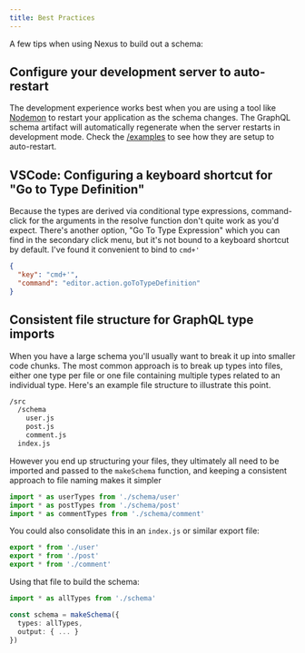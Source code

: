 ```yaml
---
title: Best Practices
---
```


A few tips when using Nexus to build out a schema:

## Configure your development server to auto-restart

The development experience works best when you are using a tool like [Nodemon](https://github.com/remy/nodemon) to restart your application as the schema changes. The GraphQL schema artifact will automatically regenerate when the server restarts in development mode. Check the [/examples](https://github.com/graphql-nexus/nexus/tree/main/examples) to see how they are setup to auto-restart.

## VSCode: Configuring a keyboard shortcut for "Go to Type Definition"

Because the types are derived via conditional type expressions, command-click for the arguments in the resolve function don't quite work as you'd expect. There's another option, "Go To Type Expression" which you can find in the secondary click menu, but it's not bound to a keyboard shortcut by default. I've found it convenient to bind to `cmd+'`

```json
{
  "key": "cmd+'",
  "command": "editor.action.goToTypeDefinition"
}
```

## Consistent file structure for GraphQL type imports

When you have a large schema you'll usually want to break it up into smaller
code chunks. The most common approach is to break up types into files, either one type per file or one file containing multiple types related to an individual type. Here's an example file structure to illustrate this point.

```sh
/src
  /schema
    user.js
    post.js
    comment.js
  index.js
```

However you end up structuring your files, they ultimately all need to be imported and passed to the `makeSchema` function, and keeping a consistent approach to file naming makes it simpler

```ts
import * as userTypes from './schema/user'
import * as postTypes from './schema/post'
import * as commentTypes from './schema/comment'
```

You could also consolidate this in an `index.js` or similar export file:

```ts
export * from './user'
export * from './post'
export * from './comment'
```

Using that file to build the schema:

```ts
import * as allTypes from './schema'

const schema = makeSchema({
  types: allTypes,
  output: { ... }
})
```
